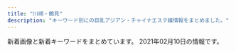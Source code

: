 ```yaml
---
title: "川崎・鶴見"
description: "キーワード別にの巨乳アジアン・チャイナエステ嬢情報をまとめました。"
---
```


新着画像と新着キーワードをまとめています。
2021年02月10日の情報です。

<DmmAffiliateIns />
<KeywordTable
  shops={
    [
    {
        "station": "JR\u9db4\u898b\u99c5\u6771\u53e3",
        "url": "http://esthe-heal.com/",
        "name": "Yulala",
        "img_links": [
            "http://esthe-heal.com/staff/haruna/01.jpg",
            "http://esthe-heal.com/staff/sizuka/01.jpg",
            "http://esthe-heal.com/staff/sayuri/01mb.jpg",
            "http://esthe-heal.com/img/ttl_wnew.png",
            "http://esthe-heal.com/staff/momo/01.jpg",
            "http://esthe-heal.com/img/ttl_recbnr.png",
            "http://esthe-heal.com/pic/head.jpg",
            "http://esthe-heal.com/staff/miho/01mb.jpg",
            "http://esthe-heal.com/staff/kaori/01.jpg",
            "http://esthe-heal.com/staff/mimi/01mb.jpg",
            "http://esthe-heal.com/staff/haruna/01mb.jpg",
            "http://esthe-heal.com/staff/yuyu/01.jpg",
            "http://esthe-heal.com/staff/momo/01mb.jpg",
            "http://esthe-heal.com/img/ttl_mobile.png",
            "http://esthe-heal.com/staff/rui/01.jpg",
            "http://esthe-heal.com/staff/kana/01mb.jpg",
            "http://esthe-heal.com/staff/sizuka/01mb.jpg",
            "http://esthe-heal.com/staff/sakura/01mb.jpg",
            "http://esthe-heal.com/staff/rubi/01mb.jpg",
            "http://esthe-heal.com/staff/yuki/01.jpg",
            "http://esthe-heal.com/staff/sayuri/01.jpg",
            "http://esthe-heal.com/staff/mimi/01.jpg",
            "http://esthe-heal.com/staff/aya/01.jpg",
            "http://esthe-heal.com/img/ttl_staff.png",
            "http://esthe-heal.com/staff/kana/01.jpg",
            "http://esthe-heal.com/staff/yuki/01mb.jpg",
            "http://esthe-heal.com/img/att.jpg",
            "http://esthe-heal.com/i/files/homeimg.jpg",
            "http://esthe-heal.com/img/link/koko_234x60.png",
            "http://esthe-heal.com/staff/sakura/01.jpg",
            "http://esthe-heal.com/staff/rubi/01.jpg",
            "http://esthe-heal.com/staff/kaori/01mb.jpg",
            "http://esthe-heal.com/staff/yuyu/01mb.jpg",
            "http://esthe-heal.com/staff/aya/01mb.jpg",
            "http://esthe-heal.com/img/ttl_pickup.png",
            "http://esthe-heal.com/staff/miho/01.jpg",
            "http://esthe-heal.com/staff/rui/01mb.jpg"
        ],
        "keywords": {
            "C": 23
        }
    },
    {
        "station": "\u4eac\u6025\u9db4\u898b\u99c5\u6771\u53e3",
        "url": "http://tsurumi-est.xyz/",
        "name": "Smile",
        "img_links": [
            "http://tsurumi-est.xyz/images/g5.jpg",
            "http://tsurumi-est.xyz/g1.jpg",
            "http://tsurumi-est.xyz/images/int1.jpg",
            "http://tsurumi-est.xyz/images/flash.jpg",
            "http://tsurumi-est.xyz/images/int2.jpg",
            "http://tsurumi-est.xyz/g3.jpg",
            "http://tsurumi-est.xyz/images/mobile.png",
            "http://tsurumi-est.xyz/images/g2.jpg",
            "http://tsurumi-est.xyz/g0.jpg",
            "http://tsurumi-est.xyz/images/flash2.jpg",
            "http://tsurumi-est.xyz/g2.jpg",
            "http://tsurumi-est.xyz/images/s_staff1.png",
            "http://cdn.dino-es.com/images/logo/88x31NewDinoEs.png",
            "http://tsurumi-est.xyz/images/g0.jpg",
            "http://tsurumi-est.xyz/images/mens-esthe1.png",
            "http://tsurumi-est.xyz/images/g3.jpg",
            "http://tsurumi-est.xyz/images/s_staff.png",
            "http://momipara.jp/img/link/momi88.jpg",
            "http://tsurumi-est.xyz/images/g1.jpg",
            "http://tsurumi-est.xyz/images/top.jpg"
        ],
        "keywords": {
            "D": 4,
            "E": 2,
            "C": 16
        }
    },
    {
        "name": "Men\u2019s Pal Spa\u30fb\u30e1\u30f3\u30ba\u30d1\u30eb\u30b9\u30d1",
        "url": "https://www.pal-spa.com/",
        "station": "JR\u9db4\u898b\u99c5\u6771\u53e3",
        "keywords": {
            "G": 13,
            "\u30bb\u30af\u30b7\u30fc": 8,
            "100": 1,
            "\u30c0\u30a4\u30ca\u30de\u30a4\u30c8": 1
        },
        "img_links": [
            "https://www.pal-spa.com/img/blog/eyecatch_20200803.jpg",
            "https://www.pal-spa.com/img/blog/palspa_blog_20200113_miyuki2.jpg",
            "https://www.pal-spa.com/img/blog/palspa_blog_20200803_ai1.jpg",
            "https://www.pal-spa.com/img/blog/palspa_blog_20210120_haruka1.jpg",
            "https://www.pal-spa.com/img/girl/list/sface8aaf0584954cf78c6fa0e4d5235d359c9.jpg",
            "https://www.pal-spa.com/img/girl/pickup/pickup20200923134207.jpg",
            "https://www.pal-spa.com/img/camp/camp_20210101min75.jpg",
            "https://www.pal-spa.com/img/material/massage_sentai3.jpg",
            "https://www.pal-spa.com/img/blog/palspa_blog_20191201_yui3.jpg",
            "https://www.pal-spa.com/img/girl/main/smain255b45d339d6509c6b7779e499e2a9b6ba6.jpg",
            "https://www.pal-spa.com/img/blog/palspa_blog_20200803_ai2.jpg",
            "https://www.pal-spa.com/img/blog/palspa_blog_20200316_aya7.jpg",
            "https://www.pal-spa.com/img/girl/list/sface21a4782a043e7ca29f58aba8d6552a2d6e.jpg",
            "https://www.pal-spa.com/img/girl/main/smain349afba4e500f33ea543f800c8238c1f49.jpg",
            "https://www.pal-spa.com/img/material/massage_siatu1.jpg",
            "https://www.pal-spa.com/img/blog/palspa_blog_20200316_aya3.jpg",
            "https://www.pal-spa.com/img/blog/palspa_blog_20191201_kiki7.jpg",
            "https://www.pal-spa.com/img/girl/main/smain2934975d1e88a92635112090a18fddfe496.jpg",
            "https://www.pal-spa.com/img/girl/main/smain34264ec295988800531cb0f78cdcfbcb9cf.jpg",
            "https://www.pal-spa.com/img/girl/main/smain314f04254ecea9c57f49748c46b01a7664c.jpg",
            "https://www.pal-spa.com/img/girl/main/smain213a4782a043e7ca29f58aba8d6552a2d6e.jpg",
            "https://www.pal-spa.com/img/girl/pickup/pickup20200730025343.jpg",
            "https://www.pal-spa.com/img/blog/palspa_blog_20200803_ai3.jpg",
            "https://www.pal-spa.com/img/girl/main/smain95ef1bf25458f90407a4281129029fee02.jpg",
            "https://www.pal-spa.com/img/blog/palspa_blog_20191204_izumi6.jpg",
            "https://www.pal-spa.com/img/blog/palspa_blog_20191204_izumi7.jpg",
            "https://www.pal-spa.com/img/material/massage_siatu2.jpg",
            "https://www.pal-spa.com/img/girl/list/sface259a92ee295305fdbc6e4cd5a68dad5216.jpg",
            "https://www.pal-spa.com/img/girl/list/swest81caefc8aa890323cc659f5abf9da1937.jpg",
            "https://www.pal-spa.com/img/blog/postimage20191205024522.jpg",
            "https://www.pal-spa.com/img/blog/palspa_blog_20191201_kiki1.jpg",
            "https://www.pal-spa.com/img/girl/list/slist29b91c9bcc8e157811f43836e0e81c7a7e.jpg",
            "https://www.pal-spa.com/img/blog/palspa_blog_20200803_ai4.jpg",
            "https://www.pal-spa.com/img/blog/palspa_blog_20200316_aya4.jpg",
            "https://www.pal-spa.com/img/girl/main/smain3438922ce8484534d2b75a91ab7a300e6de.jpg",
            "https://www.pal-spa.com/img/girl/list/slist2803b6e28547718e5f6d36e0d1c631fbcd.jpg",
            "https://www.pal-spa.com/img/blog/postimage20190823184018.jpg",
            "https://www.pal-spa.com/img/girl/list/sface31f19f00dae05be97f6dce6cb5dbe8eec8.jpg",
            "https://www.pal-spa.com/img/girl/main/smain2332be10adc295a0fc3adfdb5b77838c4a7.jpg",
            "https://www.pal-spa.com/img/camp/camp_20210201.jpg",
            "https://www.pal-spa.com/img/blog/palspa_blog_20200316_aya6.jpg",
            "https://www.pal-spa.com/img/girl/main/smain285aa054b0383cc218664f07c55c4e1d3f0.jpg",
            "https://www.pal-spa.com/img/girl/list/swest2815022380c60cdc7043c4ec074cee02f5.jpg",
            "https://www.pal-spa.com/img/girl/main/smain32344cc176e6519c5cfcaa30cdb6b3d4ae6.jpg",
            "https://www.pal-spa.com/img/girl/main/smain295c66d8a8ea77ad563b7a5d4d245be38c5.jpg",
            "https://www.pal-spa.com/img/blog/palspa_blog_20200113_miyuki1.jpg",
            "https://www.pal-spa.com/img/girl/main/smain2944975d1e88a92635112090a18fddfe496.jpg",
            "https://www.pal-spa.com/img/blog/palspa_blog_20191204_izumi2.jpg",
            "https://www.pal-spa.com/img/blog/palspa_blog_20200316_aya10.jpg",
            "https://www.pal-spa.com/img/blog/postimage20191201161433.jpg",
            "https://www.pal-spa.com/img/blog/postimage20191205024146.jpg",
            "https://www.pal-spa.com/img/girl/main/smain3448922ce8484534d2b75a91ab7a300e6de.jpg",
            "https://www.pal-spa.com/img/girl/list/slist2384c844601b0fd2f7aabfe4a5a12163b7.jpg",
            "https://www.pal-spa.com/img/girl/list/slist32552450a07c5e6fcf616569ce56276f28.jpg",
            "https://www.pal-spa.com/img/girl/main/smain2924975d1e88a92635112090a18fddfe496.jpg",
            "https://www.pal-spa.com/img/blog/palspa_blog_20191204_erica5.jpg",
            "https://www.pal-spa.com/img/girl/main/smain32444cc176e6519c5cfcaa30cdb6b3d4ae6.jpg",
            "https://www.pal-spa.com/img/blog/palspa_blog_20200113_miyuki4.jpg",
            "https://www.pal-spa.com/img/girl/list/sface9b20525be57ec14c2cab254b7f38bd4df.jpg",
            "https://www.pal-spa.com/img/girl/main/smain31aa1148d56856a2cfde4a3dfdd8d1c5ed.jpg",
            "https://www.pal-spa.com/img/girl/main/smain32244cc176e6519c5cfcaa30cdb6b3d4ae6.jpg",
            "https://www.pal-spa.com/img/blog/palspa_blog_20200803_ai8.jpg",
            "https://www.pal-spa.com/img/girl/list/swest32552450a07c5e6fcf616569ce56276f28.jpg",
            "https://www.pal-spa.com/img/girl/list/swest24254584407bed049e349a41c5443a4345.jpg",
            "https://www.pal-spa.com/img/girl/main/smain254b45d339d6509c6b7779e499e2a9b6ba6.jpg",
            "https://www.pal-spa.com/img/blog/postimage20200316071533.jpg",
            "https://www.pal-spa.com/img/blog/palspa_blog_20191201_kiki6.jpg",
            "https://www.pal-spa.com/img/girl/main/smain252b45d339d6509c6b7779e499e2a9b6ba6.jpg",
            "https://www.pal-spa.com/img/girl/list/slist34fb1e5b054a6796aafb6d24f36ac90950.jpg",
            "https://www.pal-spa.com/img/blog/postimage20191201162035.jpg",
            "https://www.pal-spa.com/img/girl/main/smain93489e4bc2f68cb6c1df5f2c0780e53ef2.jpg",
            "https://www.pal-spa.com/img/blog/palspa_blog_20200803_ai5.jpg",
            "https://www.pal-spa.com/img/girl/main/smain94ef1bf25458f90407a4281129029fee02.jpg",
            "https://www.pal-spa.com/img/material/massage_siatu3.jpg",
            "https://www.pal-spa.com/img/girl/pickup/pickup20200822150116.jpg",
            "https://www.pal-spa.com/img/blog/palspa_blog_20210120_haruka5.jpg",
            "https://www.pal-spa.com/img/girl/list/sface3c2ba25b14b61f54befa1ec672e487350.jpg",
            "https://www.pal-spa.com/img/girl/main/smain214a4782a043e7ca29f58aba8d6552a2d6e.jpg",
            "https://www.pal-spa.com/img/girl/main/smain284aa054b0383cc218664f07c55c4e1d3f0.jpg",
            "https://www.pal-spa.com/img/girl/main/smain32aa1148d56856a2cfde4a3dfdd8d1c5ed.jpg",
            "https://www.pal-spa.com/img/girl/list/swest31f19f00dae05be97f6dce6cb5dbe8eec8.jpg",
            "https://www.pal-spa.com/img/girl/list/slist341bac97b65d4f7b4ec774734a6553b2a8.jpg",
            "https://www.pal-spa.com/img/girl/main/smain32544cc176e6519c5cfcaa30cdb6b3d4ae6.jpg",
            "https://www.pal-spa.com/img/blog/palspa_blog_20191204_erica4.jpg",
            "https://www.pal-spa.com/img/girl/main/smain311813891f0a4f13a5dcec2552f803dff41.jpg",
            "https://www.pal-spa.com/img/blog/palspa_blog_20200803_ai6.jpg",
            "https://www.pal-spa.com/img/blog/postimage20190909035711.jpg",
            "https://www.pal-spa.com/img/girl/main/smain92489e4bc2f68cb6c1df5f2c0780e53ef2.jpg",
            "https://www.pal-spa.com/img/girl/main/smain2342be10adc295a0fc3adfdb5b77838c4a7.jpg",
            "https://www.pal-spa.com/img/girl/list/sface24254584407bed049e349a41c5443a4345.jpg",
            "https://www.pal-spa.com/img/girl/list/slist31991bce11ee745ecab812af3ff1cb34c6.jpg",
            "https://www.pal-spa.com/img/blog/palspa_blog_20200316_aya8.jpg",
            "https://www.pal-spa.com/img/blog/palspa_blog_20191201_kiki5.jpg",
            "https://www.pal-spa.com/img/blog/palspa_blog_20191204_erica1.jpg",
            "https://www.pal-spa.com/img/blog/palspa_blog_20191201_aica6.jpg",
            "https://www.pal-spa.com/img/blog/palspa_blog_20200316_aya9.jpg",
            "https://www.pal-spa.com/img/blog/palspa_blog_20200316_aya5.jpg",
            "https://www.pal-spa.com/img/girl/main/smain312cf1a94bbeb47fd61d9c8a0ac5715f220.jpg",
            "https://www.pal-spa.com/img/girl/list/slist41179e3d7fbd9c1dd52f6aa2a671ce0bd.jpg",
            "https://www.pal-spa.com/img/blog/palspa_blog_20200113_miyuki7.jpg",
            "https://www.pal-spa.com/img/blog/palspa_blog_20200803_ai7.jpg",
            "https://www.pal-spa.com/img/blog/postimage20200112225143.jpg",
            "https://www.pal-spa.com/img/blog/palspa_blog_20200316_aya1.jpg",
            "https://www.pal-spa.com/img/girl/main/smain29126f46703ae5614cc6531d2d744ef64cb.jpg",
            "https://www.pal-spa.com/img/blog/palspa_blog_20191201_aica7.jpg",
            "https://www.pal-spa.com/img/girl/main/smain3458922ce8484534d2b75a91ab7a300e6de.jpg",
            "https://www.pal-spa.com/img/blog/palspa_blog_20191201_yui2.jpg",
            "https://www.pal-spa.com/img/girl/list/swest34fb1e5b054a6796aafb6d24f36ac90950.jpg",
            "https://www.pal-spa.com/img/girl/list/sface232be10adc295a0fc3adfdb5b77838c4a7.jpg",
            "https://www.pal-spa.com/img/girl/main/smain2312be10adc295a0fc3adfdb5b77838c4a7.jpg",
            "https://www.pal-spa.com/img/girl/pickup/pickup20210120104719.jpg",
            "https://www.pal-spa.com/img/blog/palspa_blog_20191204_izumi1.jpg",
            "https://www.pal-spa.com/img/blog/palspa_blog_20191201_kiki3.jpg",
            "https://www.pal-spa.com/img/girl/main/smain251b45d339d6509c6b7779e499e2a9b6ba6.jpg",
            "https://www.pal-spa.com/img/blog/palspa_blog_20191201_yui7.jpg",
            "https://www.pal-spa.com/img/girl/list/swest2934a16061b4519bc353f475021810bbc2.jpg",
            "https://www.pal-spa.com/img/girl/main/smain321552450a07c5e6fcf616569ce56276f28.jpg",
            "https://www.pal-spa.com/img/girl/main/smain2322be10adc295a0fc3adfdb5b77838c4a7.jpg",
            "https://www.pal-spa.com/img/girl/main/smain253b45d339d6509c6b7779e499e2a9b6ba6.jpg",
            "https://www.pal-spa.com/img/blog/palspa_blog_20200113_miyuki6.jpg",
            "https://www.pal-spa.com/img/girl/list/slist82771fec40d02127b42e7e4941a97d5e8.jpg",
            "https://www.pal-spa.com/img/girl/main/smain851caefc8aa890323cc659f5abf9da1937.jpg",
            "https://www.pal-spa.com/img/girl/main/smain81aaf0584954cf78c6fa0e4d5235d359c9.jpg",
            "https://www.pal-spa.com/img/material/image_auth.png",
            "https://www.pal-spa.com/img/blog/palspa_blog_20210120_haruka6.jpg",
            "https://www.pal-spa.com/img/blog/palspa_blog_20191204_erica7.jpg",
            "https://www.pal-spa.com/img/blog/postimage20191201160113.jpg",
            "https://www.pal-spa.com/img/blog/palspa_blog_20191204_erica3.jpg",
            "https://www.pal-spa.com/img/girl/list/sface2815022380c60cdc7043c4ec074cee02f5.jpg",
            "https://www.pal-spa.com/img/girl/list/sface2934a16061b4519bc353f475021810bbc2.jpg",
            "https://www.pal-spa.com/img/girl/list/swest259a92ee295305fdbc6e4cd5a68dad5216.jpg",
            "https://www.pal-spa.com/img/girl/main/smain831caefc8aa890323cc659f5abf9da1937.jpg",
            "https://www.pal-spa.com/img/girl/list/swest95fea8ce189d2417d922eb9079627b3ac.jpg",
            "https://www.pal-spa.com/img/girl/list/swest232be10adc295a0fc3adfdb5b77838c4a7.jpg",
            "https://www.pal-spa.com/img/blog/palspa_blog_20191201_yui6.jpg",
            "https://www.pal-spa.com/img/material/massage_sentai2.jpg",
            "https://www.pal-spa.com/img/blog/palspa_blog_20200316_aya11.jpg",
            "https://www.pal-spa.com/img/girl/main/smain212a4782a043e7ca29f58aba8d6552a2d6e.jpg",
            "https://www.pal-spa.com/img/girl/main/smain2352be10adc295a0fc3adfdb5b77838c4a7.jpg",
            "https://www.pal-spa.com/img/blog/palspa_blog_20191201_aica2.jpg",
            "https://www.pal-spa.com/img/girl/main/smain91489e4bc2f68cb6c1df5f2c0780e53ef2.jpg",
            "https://www.pal-spa.com/img/girl/list/swest3c2ba25b14b61f54befa1ec672e487350.jpg",
            "https://www.pal-spa.com/img/girl/main/smain424a6d03832c91a865b6562a3dc842e51a.jpg",
            "https://www.pal-spa.com/img/blog/palspa_blog_20210120_haruka4.jpg",
            "https://www.pal-spa.com/img/blog/palspa_blog_20200316_aya2.jpg",
            "https://www.pal-spa.com/img/girl/main/smain341fb1e5b054a6796aafb6d24f36ac90950.jpg",
            "https://www.pal-spa.com/img/girl/main/smain215a4782a043e7ca29f58aba8d6552a2d6e.jpg",
            "https://www.pal-spa.com/img/blog/palspa_blog_20191201_yui4.jpg",
            "https://www.pal-spa.com/img/blog/palspa_blog_20191201_aica3.jpg",
            "https://www.pal-spa.com/img/blog/postimage20191201160850.jpg",
            "https://www.pal-spa.com/img/blog/palspa_blog_20191201_kiki4.jpg",
            "https://www.pal-spa.com/img/girl/main/smain281fd9bc58195da2c4f8c318534044e362e.jpg",
            "https://www.pal-spa.com/img/blog/palspa_blog_20191201_yui5.jpg",
            "https://www.pal-spa.com/img/girl/main/smain211a4782a043e7ca29f58aba8d6552a2d6e.jpg",
            "https://www.pal-spa.com/img/blog/palspa_blog_20200803_ai9.jpg",
            "https://www.pal-spa.com/img/girl/main/smain241254584407bed049e349a41c5443a4345.jpg",
            "https://www.pal-spa.com/img/girl/list/swest41179e3d7fbd9c1dd52f6aa2a671ce0bd.jpg",
            "https://www.pal-spa.com/img/blog/palspa_blog_20210120_haruka3.jpg",
            "https://www.pal-spa.com/img/blog/palspa_blog_20191201_kiki2.jpg",
            "https://www.pal-spa.com/img/blog/palspa_blog_20200113_miyuki3.jpg",
            "https://www.pal-spa.com/img/girl/pickup/pickup20200822001327.jpg",
            "https://www.pal-spa.com/img/blog/postimage20200805131611.jpg",
            "https://www.pal-spa.com/img/material/massage_sentai1.jpg",
            "https://www.pal-spa.com/img/blog/palspa_blog_20191204_erica6.jpg",
            "https://www.pal-spa.com/img/girl/main/smain28209dcea86d45d39c34084233d3f05abd3.jpg",
            "https://www.pal-spa.com/img/girl/main/smain44b39a706bac6618b1571f7fdf4631427d.jpg",
            "https://www.pal-spa.com/img/blog/palspa_blog_20191204_izumi3.jpg",
            "https://www.pal-spa.com/img/girl/list/swest21a4782a043e7ca29f58aba8d6552a2d6e.jpg",
            "https://www.pal-spa.com/img/girl/list/slist256b08026e0fe59c124751f4ba2dce9484.jpg",
            "https://www.pal-spa.com/img/girl/main/smain43f417400ac5884575399559541bcf4c17.jpg",
            "https://www.pal-spa.com/img/blog/palspa_blog_20191204_izumi4.jpg",
            "https://www.pal-spa.com/img/blog/palspa_blog_20191204_izumi5.jpg",
            "https://www.pal-spa.com/img/blog/postimage20190615060904.jpg",
            "https://www.pal-spa.com/img/girl/main/smain411179e3d7fbd9c1dd52f6aa2a671ce0bd.jpg",
            "https://www.pal-spa.com/img/blog/postimage20210128110639.jpg",
            "https://www.pal-spa.com/img/girl/list/sface32552450a07c5e6fcf616569ce56276f28.jpg",
            "https://www.pal-spa.com/img/girl/main/smain283aa054b0383cc218664f07c55c4e1d3f0.jpg",
            "https://www.pal-spa.com/img/blog/palspa_blog_20191201_yui1.jpg",
            "https://www.pal-spa.com/img/girl/list/slist3aa1148d56856a2cfde4a3dfdd8d1c5ed.jpg",
            "https://www.pal-spa.com/img/blog/palspa_blog_20191201_aica1.jpg",
            "https://www.pal-spa.com/img/blog/palspa_blog_20191201_aica5.jpg",
            "https://www.pal-spa.com/img/girl/list/sface34fb1e5b054a6796aafb6d24f36ac90950.jpg",
            "https://www.pal-spa.com/img/girl/list/slist21c8c7f499c3f4da854e401c53978a3677.jpg",
            "https://www.pal-spa.com/img/girl/main/smain821caefc8aa890323cc659f5abf9da1937.jpg",
            "https://www.pal-spa.com/img/girl/main/smain315f04254ecea9c57f49748c46b01a7664c.jpg",
            "https://www.pal-spa.com/img/girl/list/slist24940766e3a46af57756429b6407dea11e.jpg",
            "https://www.pal-spa.com/img/girl/list/slist9224bead323710d8ed7f0640125518c54.jpg",
            "https://www.pal-spa.com/img/girl/pickup/pickup20200104064211.jpg",
            "https://www.pal-spa.com/img/girl/list/sface41179e3d7fbd9c1dd52f6aa2a671ce0bd.jpg",
            "https://www.pal-spa.com/img/girl/main/smain339afba4e500f33ea543f800c8238c1f49.jpg",
            "https://www.pal-spa.com/img/girl/main/smain242efb09e433a238cc9c94272805945bf96.jpg",
            "https://www.pal-spa.com/img/blog/palspa_blog_20200113_miyuki5.jpg",
            "https://www.pal-spa.com/img/girl/main/smain313cf1a94bbeb47fd61d9c8a0ac5715f220.jpg",
            "https://www.pal-spa.com/img/blog/palspa_blog_20200113_miyuki8.jpg",
            "https://www.pal-spa.com/img/blog/palspa_blog_20191204_erica2.jpg",
            "https://www.pal-spa.com/img/girl/main/smain841caefc8aa890323cc659f5abf9da1937.jpg",
            "https://www.pal-spa.com/img/blog/palspa_blog_20191201_aica4.jpg"
        ]
    },
    {
        "keywords": {},
        "url": "http://www.crownman.tank.jp/",
        "name": "\u30af\u30e9\u30a6\u30f3\u30fbCrown",
        "station": "JR\u9db4\u898b\u99c5",
        "img_links": [
            "http://www.crownman.tank.jp/images/guest.png",
            "http://www.crownman.tank.jp/public/20200715-191512-192.jpeg",
            "http://www.crownman.tank.jp/public/20181103-143855-981.jpeg",
            "http://www.crownman.tank.jp/public/20201114-223303-188.jpeg",
            "http://www.crownman.tank.jp/images/jt.png",
            "http://www.crownman.tank.jp/public/20190809-023452-629.jpeg",
            "http://www.crownman.tank.jp/images/contact.png",
            "http://www.crownman.tank.jp/public/20191108-014029-236.jpeg",
            "http://www.crownman.tank.jp/public/20201211-095701-493.jpeg",
            "http://www.crownman.tank.jp/ueditor/php/upload/image/20200828/1598625782230952.jpeg",
            "http://www.crownman.tank.jp/public/20201225-105416-366.jpeg",
            "http://www.crownman.tank.jp/public/20181102-021404-733.jpeg",
            "http://www.crownman.tank.jp/public/20201015-184159-562.jpeg",
            "http://www.crownman.tank.jp/public/20190410-032921-983.jpeg",
            "http://www.crownman.tank.jp/public/20190614-225752-699.jpeg",
            "http://www.crownman.tank.jp/images/zj.png",
            "http://www.crownman.tank.jp/public/20201010-151120-691.jpeg",
            "http://www.crownman.tank.jp/public/20201016-024617-911.jpeg",
            "http://www.crownman.tank.jp/public/20190512-114325-285.jpeg",
            "http://www.crownman.tank.jp/images/xw.png",
            "http://www.crownman.tank.jp/public/20210128-093735-441.jpeg",
            "http://www.crownman.tank.jp/public/20210205-013920-405.jpeg",
            "http://www.crownman.tank.jp/public/20200922-152824-158.jpeg",
            "http://www.crownman.tank.jp/public/20181102-021343-999.jpeg",
            "http://www.crownman.tank.jp/public/20200910-085241-389.jpeg",
            "http://www.crownman.tank.jp/public/20191030-124226-262.jpeg",
            "http://www.crownman.tank.jp/images/fj.png",
            "http://www.crownman.tank.jp/images/h3.jpg",
            "http://www.crownman.tank.jp/ueditor/php/upload/image/20181102/1541123069868367.jpg",
            "http://www.crownman.tank.jp/public/20191122-211211-352.jpeg",
            "http://www.crownman.tank.jp/images/h4.jpg",
            "http://www.crownman.tank.jp/public/20191102-172721-416.jpeg",
            "http://www.crownman.tank.jp/images/h02.jpg",
            "http://www.crownman.tank.jp/images/h5.jpg",
            "http://www.crownman.tank.jp/public/20210207-085721-193.jpeg",
            "http://www.crownman.tank.jp/public/20201024-121027-887.jpeg",
            "http://www.crownman.tank.jp/public/20200829-001214-615.jpeg",
            "http://www.crownman.tank.jp/public/20181102-021419-221.jpeg",
            "http://www.crownman.tank.jp/images/scrollToTop.png",
            "http://www.crownman.tank.jp/public/20200901-211921-794.jpeg",
            "http://www.crownman.tank.jp/images/lj.png",
            "http://www.crownman.tank.jp/public/20200608-145235-893.jpeg",
            "http://www.crownman.tank.jp/images/h01.jpg",
            "http://www.crownman.tank.jp/public/20190103-235102-103.jpeg",
            "http://www.crownman.tank.jp/images/br.png",
            "http://www.crownman.tank.jp/images/br1.png",
            "http://www.crownman.tank.jp/public/20181126-115300-843.jpeg",
            "http://www.crownman.tank.jp/public/20181101-091932-723.jpeg",
            "http://www.crownman.tank.jp/public/20200829-204316-579.jpeg",
            "http://www.crownman.tank.jp/public/20190321-014538-796.jpeg",
            "http://www.crownman.tank.jp/public/20210208-142304-974.jpeg",
            "http://www.crownman.tank.jp/public/20210129-124855-823.jpeg",
            "http://www.crownman.tank.jp/public/20201211-095449-581.jpeg",
            "http://www.crownman.tank.jp/public/20181102-021325-742.jpeg",
            "http://www.crownman.tank.jp/public/20191115-170126-469.jpeg",
            "http://www.crownman.tank.jp/public/20210205-163450-850.jpeg",
            "http://www.crownman.tank.jp/public/20210209-091624-488.jpeg",
            "http://www.crownman.tank.jp/images/lyb.png",
            "http://www.crownman.tank.jp/public/20190516-130732-500.jpeg",
            "http://www.crownman.tank.jp/public/20190404-200155-177.jpeg"
        ]
    },
    {
        "keywords": {
            "C": 5,
            "D": 15,
            "84": 5,
            "86": 15
        },
        "url": "http://iyashi-kaze.oks.bz/",
        "station": "JR\u5ddd\u5d0e\u99c5\u6771\u53e3",
        "img_links": [
            "http://iyashi-kaze.oks.bz/images/service3.jpg",
            "http://iyashi-kaze.oks.bz/images/service1.jpg",
            "http://iyashi-kaze.oks.bz/images/room6.jpg",
            "http://iyashi-kaze.oks.bz/images/room2.jpg",
            "http://iyashi-kaze.oks.bz/images/room1.jpg",
            "http://iyashi-kaze.oks.bz/images/room5.jpg",
            "http://iyashi-kaze.oks.bz/photos/sites/65/2020/01/2020011010172383.jpg",
            "http://iyashi-kaze.oks.bz/images/s_link.png",
            "http://iyashi-kaze.oks.bz/images/s_service.png",
            "http://iyashi-kaze.oks.bz/images/room4.jpg",
            "http://iyashi-kaze.oks.bz/images/end.jpg",
            "http://iyashi-kaze.oks.bz/images/s_staff.png",
            "http://iyashi-kaze.oks.bz/photos/sites/65/2020/01/202001101017196.jpg",
            "http://iyashi-kaze.oks.bz/images/s_news.png",
            "http://iyashi-kaze.oks.bz/photos/sites/65/2020/01/2020011010173060.jpg",
            "http://iyashi-kaze.oks.bz/images/top.jpg",
            "http://iyashi-kaze.oks.bz/images/service2.jpg",
            "http://iyashi-kaze.oks.bz/images/room3.jpg",
            "http://iyashi-kaze.oks.bz/images/s_pick.png",
            "http://iyashi-kaze.oks.bz/photos/sites/65/2020/01/2020011010172726.jpg",
            "http://iyashi-kaze.oks.bz/images/1.jpg",
            "http://iyashi-kaze.oks.bz/images/service4.jpg"
        ],
        "name": "\u7652\u3057\u98a8\uff5e\u3044\u3084\u3057\u304b\u305c\uff5e"
    },
    {
        "keywords": {},
        "station": "JR\u5ddd\u5d0e\u99c5\u6771\u53e3",
        "img_links": [
            "http://www.iyasi-massage.com/images/staff/sta_021.jpg",
            "http://www.iyasi-massage.com/images/top/top_04.jpg",
            "http://www.iyasi-massage.com/images/top/top_05.jpg",
            "http://www.iyasi-massage.com/images/system/syatem_302.jpg",
            "http://www.iyasi-massage.com/images/gallery/gallery_top.jpg",
            "http://www.iyasi-massage.com/images/home/index_03.jpg",
            "http://www.iyasi-massage.com/images/staff_image/staff_d01.jpg",
            "http://www.iyasi-massage.com/images/staff_image/staff_d04.jpg",
            "http://www.iyasi-massage.com/images/staff/sta_0z9.jpg",
            "http://www.iyasi-massage.com/images/staff_image/staff_d02.jpg",
            "http://www.iyasi-massage.com/images/staff/sta_0z12.jpg",
            "http://www.iyasi-massage.com/images/staff_one/staff_one_05.jpg",
            "http://www.iyasi-massage.com/images/staff/sta_0z8.jpg",
            "http://www.iyasi-massage.com/images/top/top_03.jpg",
            "http://www.iyasi-massage.com/images/staff/staff_top.jpg",
            "http://www.iyasi-massage.com/images/staff_one/staff_one_08.png",
            "http://www.iyasi-massage.com/images/system/syatem_301.jpg",
            "http://www.iyasi-massage.com/images/top/top_02.jpg",
            "http://www.iyasi-massage.com/images/gallery/gallery_102.jpg",
            "http://www.iyasi-massage.com/images/gallery/gallery_103.jpg",
            "http://www.iyasi-massage.com/images/staff_one/staff_one_07.png",
            "http://www.iyasi-massage.com/images/home/top_qp.jpg",
            "http://www.iyasi-massage.com/images/top/top_01.jpg",
            "http://www.iyasi-massage.com/images/staff/sta_03.jpg",
            "http://www.iyasi-massage.com/images/staff/sta_01.jpg",
            "http://www.iyasi-massage.com/images/staff/sta_010.jpg",
            "http://www.iyasi-massage.com/images/system/syatem_303.jpg",
            "http://www.iyasi-massage.com/images/gallery/gallery_404.jpg",
            "http://www.iyasi-massage.com/images/home/index_page_top.jpg",
            "http://www.iyasi-massage.com/images/staff/sta_06.jpg",
            "http://www.iyasi-massage.com/images/staff_image/staff_d05.jpg",
            "http://www.iyasi-massage.com/images/top/top_06.jpg",
            "http://www.iyasi-massage.com/images/staff_one/staff_one_03.jpg",
            "http://www.iyasi-massage.com/images/staff_image/staff_d03.jpg",
            "http://www.iyasi-massage.com/images/home/index_04.jpg",
            "http://www.iyasi-massage.com/images/gallery/gallery_104.jpg",
            "http://www.iyasi-massage.com/images/top/top_08.png",
            "http://www.iyasi-massage.com/images/gallery/gallery_401.jpg",
            "http://www.iyasi-massage.com/images/staff_one/staff_one_01.jpg",
            "http://www.iyasi-massage.com/images/staff/sta_07.jpg",
            "http://www.iyasi-massage.com/images/gallery/gallery_01.jpg",
            "http://www.iyasi-massage.com/images/staff_one/staff_one_04.jpg",
            "http://www.iyasi-massage.com/images/gallery/gallery_402.jpg",
            "http://www.iyasi-massage.com/images/staff/sta_0z2.jpg",
            "http://www.iyasi-massage.com/images/staff/sta_04.jpg",
            "http://www.iyasi-massage.com/images/staff_one/staff_one_top.jpg",
            "http://www.iyasi-massage.com/images/gallery/gallery_101.jpg",
            "http://www.iyasi-massage.com/images/staff/sta_0z10.jpg",
            "http://www.iyasi-massage.com/images/staff_image/staff_d06.jpg",
            "http://www.iyasi-massage.com/images/staff/sta_0z6.jpg",
            "http://www.iyasi-massage.com/images/staff/sta_08.jpg",
            "http://www.iyasi-massage.com/images/staff_one/staff_one_02.jpg",
            "http://www.iyasi-massage.com/images/home/QR.png",
            "http://www.iyasi-massage.com/images/home/index_tel.jpg",
            "http://www.iyasi-massage.com/images/staff/sta_023.jpg",
            "http://www.iyasi-massage.com/images/gallery/gallery_403.jpg",
            "http://www.iyasi-massage.com/images/home/index_qup.jpg"
        ],
        "name": "\u6843\u6e90\u90f7",
        "url": "http://www.iyasi-massage.com/"
    },
    {
        "name": "\u671d\u9732",
        "img_links": [
            "http://asatsuyu-es.com/images/top01.jpg",
            "http://asatsuyu-es.com/images/zi_staff.png",
            "http://asatsuyu-es.com/images/picktiao.jpg",
            "http://asatsuyu-es.com/images/st04.jpg",
            "http://asatsuyu-es.com/images/room3.jpg",
            "http://asatsuyu-es.com/images/st02.jpg",
            "http://asatsuyu-es.com/images/st01.jpg",
            "http://asatsuyu-es.com/images/newtiao.jpg",
            "http://asatsuyu-es.com/images/room4.jpg",
            "http://asatsuyu-es.com/images/room6.jpg",
            "http://asatsuyu-es.com/images/st05b.jpg",
            "http://asatsuyu-es.com/images/st03.jpg",
            "http://asatsuyu-es.com/images/room1.jpg",
            "http://asatsuyu-es.com/images/newfacetiao.jpg",
            "http://asatsuyu-es.com/images/st03b.jpg",
            "http://asatsuyu-es.com/images/mobile.jpg",
            "http://asatsuyu-es.com/images/room2.jpg",
            "http://asatsuyu-es.com/images/st05.jpg"
        ],
        "station": "JR\u9db4\u898b\u99c5\u897f\u53e3",
        "url": "http://asatsuyu-es.com/",
        "keywords": {
            "C": 12,
            "86": 1,
            "87": 1,
            "D": 2
        }
    },
    {
        "name": "\u521d\u604b",
        "img_links": [
            "https://hatsukoi.est.cm/images/top.png",
            "https://hatsukoi.est.cm/images/news_bj1.jpg",
            "https://hatsukoi.est.cm/images/s_link.jpg",
            "https://hatsukoi.est.cm/photos/sites/7/2020/12/2020121803030096.jpg",
            "https://hatsukoi.est.cm/photos/sites/7/2021/02/2021020403500056.jpg",
            "https://hatsukoi.est.cm/images/s_topics.jpg",
            "https://hatsukoi.est.cm/images/1.png",
            "https://hatsukoi.est.cm/images/end.png",
            "https://hatsukoi.est.cm/photos/sites/7/2020/12/2020122801371330.jpg",
            "https://hatsukoi.est.cm/photos/sites/7/2020/12/2020121803025851.jpg",
            "https://hatsukoi.est.cm/images/news_bj3.jpg",
            "https://hatsukoi.est.cm/images/room4.jpg",
            "https://hatsukoi.est.cm/images/face_bj2.jpg",
            "https://hatsukoi.est.cm/images/room2.jpg",
            "https://hatsukoi.est.cm/photos/sites/7/2020/12/2020121803025945.jpg",
            "https://hatsukoi.est.cm/images/room1.jpg",
            "https://hatsukoi.est.cm/images/s_face.jpg",
            "https://hatsukoi.est.cm/images/s_staff.jpg",
            "https://hatsukoi.est.cm/images/room3.jpg",
            "https://hatsukoi.est.cm/photos/sites/7/2020/12/2020121807122812.jpg"
        ],
        "keywords": {
            "87": 32,
            "83": 16,
            "85": 32,
            "D": 96,
            "C": 24,
            "86": 16
        },
        "url": "https://hatsukoi.est.cm/",
        "station": "JR\u9db4\u898b\u99c5\u6771\u53e3"
    },
    {
        "name": "\u798f\u7e01\u30fbFUKUEN",
        "station": "JR\u9db4\u898b\u99c5\u6771\u53e3",
        "url": "http://www.fukuen.in/",
        "keywords": {
            "\u80f8": 1,
            "\u30bb\u30af\u30b7\u30fc": 2,
            "G": 2
        },
        "img_links": [
            "http://www.fukuen.in/img/girl/main/smain938323e29e851f98b7ae489f32a7802aad.jpg",
            "http://www.fukuen.in/img/girl/main/smain41f486b583999cfcec7913d7843c608159.jpg",
            "http://www.fukuen.in/img/girl/list/swest1276c3f8b7d0a2900b5557ad186572c1c5.jpg",
            "http://www.fukuen.in/img/girl/pickup/pickup20200705191524.jpg",
            "http://www.fukuen.in/img/girl/main/smain711ab20435a050b6117e25de016c851a5e.jpg",
            "http://www.fukuen.in/img/material/akasuri6rev1.jpg",
            "http://www.fukuen.in/img/girl/main/smain11154c6465b3e80f1950af663ae9de86840.jpg",
            "http://www.fukuen.in/img/girl/main/smain513f8bf8e4517330b71f7b182328a05400.jpg",
            "http://www.fukuen.in/img/girl/list/slist5751a73c1d67d106b755f2a10f214b1fb.jpg",
            "http://www.fukuen.in/img/girl/main/smain83429f69a5e0facf26b5c596ab5374c79a.jpg",
            "http://www.fukuen.in/img/girl/list/swest5751a73c1d67d106b755f2a10f214b1fb.jpg",
            "http://www.fukuen.in/img/girl/extra/risa_20200923_3.jpg",
            "http://www.fukuen.in/img/girl/extra/ai_20200914_2.jpg",
            "http://www.fukuen.in/img/material/oil3.jpg",
            "http://www.fukuen.in/img/girl/list/swest25902fb05705d4f4dcd3bb55fc78d46ee.jpg",
            "http://www.fukuen.in/img/girl/main/smain53fb1c032274e28d599eed619e1bedc3e4.jpg",
            "http://www.fukuen.in/img/material/shiatsu3.jpg",
            "http://www.fukuen.in/img/girl/main/smain11372fb92a183b52eed6697b1dc18d650f.jpg",
            "http://www.fukuen.in/img/material/shiatsu1.jpg",
            "http://www.fukuen.in/img/girl/extra/yuki_20200912_4.jpg",
            "http://www.fukuen.in/img/girl/extra/ai_20200914_4.jpg",
            "http://www.fukuen.in/img/material/akasuri1.jpg",
            "http://www.fukuen.in/img/girl/main/smain52fb1c032274e28d599eed619e1bedc3e4.jpg",
            "http://www.fukuen.in/img/girl/main/smain12372fb92a183b52eed6697b1dc18d650f.jpg",
            "http://www.fukuen.in/img/girl/main/smain113a604c7246ee7ef21ea1371bf0f8ae541.jpg",
            "http://www.fukuen.in/img/material/akasuri3.jpg",
            "http://www.fukuen.in/img/material/oil6.jpg",
            "http://www.fukuen.in/img/girl/list/swest96d9c126d47d500beae8ef28f29eb366a.jpg",
            "http://www.fukuen.in/img/girl/list/slist96d9c126d47d500beae8ef28f29eb366a.jpg",
            "http://www.fukuen.in/img/girl/main/smain918323e29e851f98b7ae489f32a7802aad.jpg",
            "http://www.fukuen.in/img/girl/pickup/pickup20200705191159.jpg",
            "http://www.fukuen.in/img/girl/main/smain721ab20435a050b6117e25de016c851a5e.jpg",
            "http://www.fukuen.in/img/girl/main/smain112a604c7246ee7ef21ea1371bf0f8ae541.jpg",
            "http://www.fukuen.in/img/girl/list/slist8fbaefba79306aed7d52f3369481c4f79.jpg",
            "http://www.fukuen.in/img/girl/list/slist126deb548c2a3ab378099293db5afcc041.jpg",
            "http://www.fukuen.in/img/girl/main/smain951ecbbcf1db74ffedbe8ce80b5bdc33f8.jpg",
            "http://www.fukuen.in/img/girl/main/smain22a5f5188f9c41ddb221fc0bead2a8556b.jpg",
            "http://www.fukuen.in/img/girl/main/smain81429f69a5e0facf26b5c596ab5374c79a.jpg",
            "http://www.fukuen.in/img/girl/extra/risa_20200923_5.jpg",
            "http://www.fukuen.in/img/girl/main/smain8415e8cbb1c49eb7c8caa026cbfa4e5e53.jpg",
            "http://www.fukuen.in/img/girl/list/slist1154c6465b3e80f1950af663ae9de86840.jpg",
            "http://www.fukuen.in/img/material/arrow_prev.png",
            "http://www.fukuen.in/img/material/akasuri5rev1.jpg",
            "http://www.fukuen.in/img/girl/extra/ai_20200914_1.jpg",
            "http://www.fukuen.in/img/girl/extra/risa_20200923_1.jpg",
            "http://www.fukuen.in/img/girl/list/slist7a7cd4a2a61a08aea05c874262bd2983c.jpg",
            "http://www.fukuen.in/img/girl/extra/hotaru200809_3min75.jpg",
            "http://www.fukuen.in/img/girl/main/smain12176c3f8b7d0a2900b5557ad186572c1c5.jpg",
            "http://www.fukuen.in/img/material/bath.jpg",
            "http://www.fukuen.in/img/girl/extra/yuki_20200912_1.jpg",
            "http://www.fukuen.in/img/material/arrow_next.png",
            "http://www.fukuen.in/img/girl/list/slist48970948df1b5f673ddccf8bdc1c27ca3.jpg",
            "http://www.fukuen.in/img/material/front.jpg",
            "http://www.fukuen.in/img/girl/main/smain928323e29e851f98b7ae489f32a7802aad.jpg",
            "http://www.fukuen.in/img/girl/main/smain736910286ab0a44682bfc6f093f287b998.jpg",
            "http://www.fukuen.in/img/girl/main/smain23a5f5188f9c41ddb221fc0bead2a8556b.jpg",
            "http://www.fukuen.in/img/material/image_auth.png",
            "http://www.fukuen.in/img/material/sentai2.jpg",
            "http://www.fukuen.in/img/girl/main/smain123f3ae0063654627ed21fdac7f7f732cb0.jpg",
            "http://www.fukuen.in/img/girl/main/smain746910286ab0a44682bfc6f093f287b998.jpg",
            "http://www.fukuen.in/img/material/sentai3.jpg",
            "http://www.fukuen.in/img/material/shiatsu5rev1.jpg",
            "http://www.fukuen.in/img/material/sentai4.jpg",
            "http://www.fukuen.in/img/girl/extra/risa_20200923_2.jpg",
            "http://www.fukuen.in/img/girl/pickup/pickup20200705191051.jpg",
            "http://www.fukuen.in/img/material/oil4.jpg",
            "http://www.fukuen.in/img/material/shiatsu6.jpg",
            "http://www.fukuen.in/img/girl/main/smain21a5f5188f9c41ddb221fc0bead2a8556b.jpg",
            "http://www.fukuen.in/img/material/sentai5rev1.jpg",
            "http://www.fukuen.in/img/girl/main/smain435ef08e32ca6d2936eee599647ef1be42.jpg",
            "http://www.fukuen.in/img/girl/list/slist11a00cec64c1902f8f81d6458bd81ecc3.jpg",
            "http://www.fukuen.in/img/camp/20210201_deluxe.png",
            "http://www.fukuen.in/img/material/akasuri2rev1.jpg",
            "http://www.fukuen.in/img/girl/list/swest72b8648aae56da25b7c7573dc007cc2de.jpg",
            "http://www.fukuen.in/img/girl/list/swest4f486b583999cfcec7913d7843c608159.jpg",
            "http://www.fukuen.in/img/material/shiatsu4rev1.jpg",
            "http://www.fukuen.in/img/material/akasuri4.jpg",
            "http://www.fukuen.in/img/material/oil1.jpg",
            "http://www.fukuen.in/img/girl/extra/hotaru200809_1min75.jpg",
            "http://www.fukuen.in/img/camp/20200610_shinki.jpg",
            "http://www.fukuen.in/img/material/sentai6rev1.jpg",
            "http://www.fukuen.in/img/girl/pickup/pickup20200705191440.jpg",
            "http://www.fukuen.in/img/girl/extra/hotaru200809_4min75.jpg",
            "http://www.fukuen.in/img/girl/main/smain12276c3f8b7d0a2900b5557ad186572c1c5.jpg",
            "http://www.fukuen.in/img/girl/list/swest11a00cec64c1902f8f81d6458bd81ecc3.jpg",
            "http://www.fukuen.in/img/girl/extra/ai_20200914_3.jpg",
            "http://www.fukuen.in/img/girl/extra/risa_20200923_4.jpg",
            "http://www.fukuen.in/img/girl/extra/hotaru200809_2min75.jpg",
            "http://www.fukuen.in/img/girl/extra/yuki_20200912_2.jpg",
            "http://www.fukuen.in/img/girl/extra/yuki_20200912_3.jpg",
            "http://www.fukuen.in/img/girl/extra/yuki_20200912_5.jpg",
            "http://www.fukuen.in/img/girl/list/swest8fbaefba79306aed7d52f3369481c4f79.jpg",
            "http://www.fukuen.in/img/girl/main/smain425ef08e32ca6d2936eee599647ef1be42.jpg",
            "http://www.fukuen.in/img/girl/main/smain82429f69a5e0facf26b5c596ab5374c79a.jpg",
            "http://www.fukuen.in/img/girl/list/swest1154c6465b3e80f1950af663ae9de86840.jpg",
            "http://www.fukuen.in/img/material/sentai1.jpg",
            "http://www.fukuen.in/img/material/oil2.jpg",
            "http://www.fukuen.in/img/material/oil5.jpg",
            "http://www.fukuen.in/img/girl/main/smain13372fb92a183b52eed6697b1dc18d650f.jpg",
            "http://www.fukuen.in/img/girl/list/slist21d95f10417cbe687c362ac86a6caaf51.jpg",
            "http://www.fukuen.in/img/girl/main/smain114a604c7246ee7ef21ea1371bf0f8ae541.jpg",
            "http://www.fukuen.in/img/girl/main/smain115a604c7246ee7ef21ea1371bf0f8ae541.jpg",
            "http://www.fukuen.in/img/girl/main/smain941ecbbcf1db74ffedbe8ce80b5bdc33f8.jpg",
            "http://www.fukuen.in/img/material/shiatsu2.jpg"
        ]
    },
    {
        "img_links": [
            "http://genkimori.ests.jp/images/tite-staff.png",
            "http://genkimori.ests.jp/photos/sites/53/2020/11/2020110803050660.jpg",
            "http://genkimori.ests.jp/link/88x31b.jpg",
            "http://genkimori.ests.jp/photos/sites/53/2019/09/2019091905013899.jpg",
            "http://genkimori.ests.jp/photos/sites/53/2021/02/2021020803513047.jpg",
            "http://genkimori.ests.jp/photos/sites/53/2019/10/2019102105454876.jpg",
            "http://genkimori.ests.jp/images/tit-infor.png",
            "http://genkimori.ests.jp/images/tit-gat.png",
            "http://genkimori.ests.jp/photos/sites/53/2019/12/2019120607382674.jpg",
            "http://genkimori.ests.jp/photos/sites/53/2020/07/2020072602180924.jpg",
            "http://genkimori.ests.jp/photos/sites/53/2020/08/2020080103084914.jpg",
            "http://genkimori.ests.jp/photos/sites/53/2019/07/2019070103055338.jpg",
            "http://genkimori.ests.jp/images/mobile.png",
            "http://genkimori.ests.jp/link/e0016.jpg",
            "http://genkimori.ests.jp/photos/sites/53/2020/08/2020080407354625.jpg",
            "http://genkimori.ests.jp/photos/sites/53/2020/10/2020101305274788.jpg",
            "http://genkimori.ests.jp/photos/sites/53/2020/10/2020101305274630.jpg",
            "http://genkimori.ests.jp/images/r02.jpg",
            "http://genkimori.ests.jp/photos/sites/53/2020/09/2020092806215050.jpg",
            "http://genkimori.ests.jp/images/r04.jpg",
            "http://genkimori.ests.jp/photos/sites/53/2019/10/2019103109203158.jpg",
            "http://genkimori.ests.jp/photos/sites/53/2020/08/2020081404295888.jpg",
            "http://genkimori.ests.jp/photos/sites/53/2020/10/2020101406394269.jpg",
            "http://genkimori.ests.jp/photos/sites/53/2020/08/202008290414582.jpg",
            "http://genkimori.ests.jp/photos/sites/53/2020/02/2020020409105330.jpg",
            "http://genkimori.ests.jp/link/esthelove88-31.jpg",
            "http://genkimori.ests.jp/images/r03.jpg",
            "http://genkimori.ests.jp/photos/sites/53/2020/11/2020110203413991.jpg",
            "http://genkimori.ests.jp/photos/sites/53/2020/09/2020091104500682.jpg",
            "http://genkimori.ests.jp/photos/sites/53/2020/08/2020080607415210.jpg",
            "http://genkimori.ests.jp/photos/sites/53/2020/08/2020080202511846.jpg",
            "http://genkimori.ests.jp/images/r01.jpg",
            "http://genkimori.ests.jp/photos/sites/53/2020/08/2020082904145169.jpg",
            "http://genkimori.ests.jp/photos/sites/53/2020/11/2020110203413312.jpg",
            "http://genkimori.ests.jp/link/8831.jpg",
            "http://genkimori.ests.jp/photos/sites/53/2019/11/2019111506411882.jpg",
            "http://genkimori.ests.jp/photos/sites/53/2021/02/2021020803512447.jpg",
            "http://genkimori.ests.jp/images/tit-pick.png",
            "http://menlog.net/link/menlog8831.jpg",
            "http://genkimori.ests.jp/images/tit-new.png",
            "http://genkimori.ests.jp/images/top.png",
            "http://genkimori.ests.jp/photos/sites/53/2020/10/2020100606390249.jpg",
            "http://genkimori.ests.jp/link/walker88.jpg",
            "http://genkimori.ests.jp/images/infor.png",
            "http://genkimori.ests.jp/link/massage-de_88_31.jpg",
            "http://genkimori.ests.jp/photos/sites/53/2020/07/2020072602181030.jpg"
        ],
        "url": "http://genkimori.ests.jp/",
        "keywords": {
            "D": 308,
            "83": 66,
            "87": 110,
            "E": 22,
            "C": 161,
            "85": 154,
            "86": 110,
            "82": 22
        },
        "station": "JR\u9db4\u898b\u99c5\u6771\u53e3",
        "name": "\u4eba\u9b5a\u306e\u604b"
    },
    {
        "name": "LUCKY",
        "keywords": {
            "88": 1,
            "90": 2,
            "\u80f8": 1,
            "92": 1,
            "89": 4
        },
        "img_links": [
            "http://lucky.esnavi.work/head.jpg",
            "http://lucky.esnavi.work/sys2.jpg",
            "http://lucky.esnavi.work/2/uploadimg/1609855912.jpeg",
            "http://lucky.esnavi.work/s1.png",
            "http://lucky.esnavi.work/staff_t.jpg",
            "http://lucky.esnavi.work/2/uploadimg/1609855429.jpeg",
            "http://lucky.esnavi.work/sys1.jpg",
            "http://lucky.esnavi.work/2/uploadimg/1609855512.jpeg",
            "http://lucky.esnavi.work/2/uploadimg/1612246410.jpeg",
            "http://lucky.esnavi.work/m.jpg",
            "http://lucky.esnavi.work/2/uploadimg/1609855626.jpeg",
            "http://lucky.esnavi.work/int1.png",
            "http://lucky.esnavi.work/2/uploadimg/1609854808.jpeg",
            "http://lucky.esnavi.work/2/uploadimg/1609856021.jpeg",
            "http://lucky.esnavi.work/2/uploadimg/1609854972.jpeg",
            "http://lucky.esnavi.work/news.jpg"
        ],
        "station": "JR\u5ddd\u5d0e\u99c5\u6771\u53e3",
        "url": "http://lucky.esnavi.work/"
    },
    {
        "img_links": [
            "https://hitomebore.tokyo/img/images/nav_04.png",
            "https://hitomebore.tokyo/img/images/nav_02.png",
            "https://hitomebore.tokyo/img/r1.jpg",
            "https://hitomebore.tokyo/img/images/nav_03.png",
            "https://hitomebore.tokyo/img/r3.jpg",
            "https://hitomebore.tokyo/img/r4.jpg",
            "https://hitomebore.tokyo/img/r2.jpg",
            "https://hitomebore.tokyo/img/images/nav_06.png",
            "https://hitomebore.tokyo/img/images/nav_01.png",
            "https://hitomebore.tokyo/img/images/nav_05.png"
        ],
        "keywords": {},
        "name": "\u4e00\u76ee\u60da\u308c",
        "url": "https://hitomebore.tokyo/",
        "station": "JR\u9db4\u898b\u99c5\u6771\u53e3"
    },
    {
        "img_links": [
            "http://deli-esthe.jpn.mn/images/card.jpg",
            "http://deli-esthe.jpn.mn/images/tit_staff02.png",
            "http://deli-esthe.jpn.mn/images/sp_tit_staff02.png",
            "http://deli-esthe.jpn.mn/images/room4.jpg",
            "http://deli-esthe.jpn.mn/images/tit_therapist.png",
            "http://deli-esthe.jpn.mn/images/sp_tit_new.png",
            "http://deli-esthe.jpn.mn/images/img_tel.png",
            "http://deli-esthe.jpn.mn/images/maining.jpg",
            "http://deli-esthe.jpn.mn/photos/sites/66/2020/10/2020100411161121.jpg",
            "http://deli-esthe.jpn.mn/photos/sites/66/2020/10/2020100319272810.jpg",
            "http://deli-esthe.jpn.mn/photos/sites/66/2020/10/202010031927555.jpg",
            "http://deli-esthe.jpn.mn/photos/sites/66/2020/06/2020062113130967.jpg",
            "http://deli-esthe.jpn.mn/photos/sites/66/2020/10/2020100319264630.jpg",
            "http://deli-esthe.jpn.mn/photos/sites/66/2020/10/2020101912375463.jpg",
            "http://deli-esthe.jpn.mn/images/sp_tit_therapist.png",
            "http://deli-esthe.jpn.mn/photos/sites/66/2019/12/2019120317385167.jpg",
            "http://deli-esthe.jpn.mn/images/room1.jpg",
            "http://deli-esthe.jpn.mn/images/tit_staff01.png",
            "http://deli-esthe.jpn.mn/images/room2.jpg",
            "http://deli-esthe.jpn.mn/photos/sites/66/2020/10/2020100411161767.jpg",
            "http://deli-esthe.jpn.mn/photos/sites/66/2020/10/2020100318512022.jpg",
            "http://deli-esthe.jpn.mn/images/room3.jpg",
            "http://deli-esthe.jpn.mn/photos/sites/66/2019/12/2019120317372670.jpg",
            "http://deli-esthe.jpn.mn/images/tit_new.png",
            "http://deli-esthe.jpn.mn/photos/sites/66/2020/10/2020100318511352.jpg",
            "http://deli-esthe.jpn.mn/photos/sites/66/2019/12/2019120511182484.jpg",
            "http://deli-esthe.jpn.mn/images/top.jpg",
            "http://deli-esthe.jpn.mn/photos/sites/66/2020/06/2020062611321468.jpg",
            "http://deli-esthe.jpn.mn/photos/sites/66/2020/10/2020100319265441.jpg",
            "http://deli-esthe.jpn.mn/photos/sites/66/2020/10/2020100319300327.jpg",
            "http://deli-esthe.jpn.mn/images/sp_top.jpg",
            "http://deli-esthe.jpn.mn/images/sp_tit_staff01.png"
        ],
        "name": "\u307c\u304f\u306e\u30c7\u30ea\u30a8\u30b9\u30c6",
        "station": "JR\u5ddd\u5d0e\u99c5\u6771\u53e3",
        "url": "http://deli-esthe.jpn.mn/",
        "keywords": {
            "D": 52,
            "87": 22,
            "86": 22,
            "85": 10,
            "82": 4,
            "E": 6
        }
    },
    {
        "station": "JR\u9db4\u898b\u99c5\u6771\u53e3",
        "keywords": {
            "84": 8,
            "88": 8,
            "C": 16,
            "85": 32,
            "E": 8,
            "D": 40,
            "86": 16
        },
        "img_links": [
            "http://good.abnavi.info/images/top2.jpg",
            "http://good.abnavi.info/images/top-sp2.jpg",
            "http://good.abnavi.info/photos/sites/25/2020/10/2020100606155663.jpg",
            "http://good.abnavi.info/photos/sites/25/2020/03/2020031006353919.jpg",
            "http://good.abnavi.info/images/acc.jpg",
            "http://good.abnavi.info/images/pagetop.jpg",
            "http://good.abnavi.info/photos/sites/25/2020/03/2020031701491235.jpg",
            "http://good.abnavi.info/photos/sites/25/2020/05/2020052804013963.jpg",
            "http://good.abnavi.info/photos/sites/25/2020/06/2020062506163384.jpg",
            "http://good.abnavi.info/images/staff0.jpg",
            "http://good.abnavi.info/photos/sites/25/2020/12/202012120133023.jpg",
            "http://good.abnavi.info/photos/sites/25/2020/08/2020081403120864.jpg",
            "http://good.abnavi.info/images/top-sp1.jpg",
            "http://good.abnavi.info/images/top1.jpg"
        ],
        "name": "GooD",
        "url": "http://good.abnavi.info/"
    },
    {
        "img_links": [
            "http://barbie.este88.com/gals/momoka1.jpg",
            "http://barbie.este88.com/images/sp-line.png",
            "http://barbie.este88.com/gals/nanami1.jpg",
            "http://barbie.este88.com/images/m-tel.png",
            "http://barbie.este88.com/images/staff-pc.png",
            "http://barbie.este88.com/gals/ai1.jpg",
            "http://barbie.este88.com/images/sp-staff-list.png",
            "http://barbie.este88.com/gals/yui1.jpg",
            "http://barbie.este88.com/gals/momo1.jpg",
            "http://barbie.este88.com/gals/hana1.jpg",
            "http://barbie.este88.com/images/m-foot.png",
            "http://barbie.este88.com/gals/aya1.jpg"
        ],
        "url": "http://barbie.este88.com/",
        "station": "JR\u9db4\u898b\u99c5\u6771\u53e3",
        "keywords": {
            "C": 14
        },
        "name": "Barbie\u30fb\u30d0\u30fc\u30d3\u30fc"
    },
    {
        "img_links": [
            "http://es-china.info/images/mobile.jpg",
            "http://es-china.info/staff/risa2.jpg",
            "http://es-china.info/images/s_newface.png",
            "http://es-china.info/staff/sasa1.jpg",
            "http://es-china.info/staff/ran1.jpg",
            "http://es-china.info/staff/ran2.jpg",
            "http://es-china.info/staff/sayuri2.jpg",
            "http://es-china.info/images/s_zysx.png",
            "http://es-china.info/images/r3.jpg",
            "http://es-china.info/staff/mimi1.jpg",
            "http://es-china.info/images/room2.jpg",
            "http://es-china.info/images/line.png",
            "http://es-china.info/images/s_staff.png",
            "http://es-china.info/staff/emi2.jpg",
            "http://es-china.info/images/s_ranking.png",
            "http://es-china.info/images/s_news.png",
            "http://es-china.info/images/room3.jpg",
            "http://es-china.info/images/no1.png",
            "http://es-china.info/staff/sayuri3.jpg",
            "http://es-china.info/staff/sasa2.jpg",
            "http://es-china.info/images/room4.jpg",
            "http://es-china.info/staff/sayuri1.jpg",
            "http://es-china.info/staff/emi1.jpg",
            "http://es-china.info/staff/mimi2.jpg",
            "http://es-china.info/staff/risa1.jpg",
            "http://es-china.info/images/s_pickup.png",
            "http://es-china.info/images/room1.jpg"
        ],
        "name": "\u7652\u5065\u697d",
        "keywords": {
            "C": 13
        },
        "station": "JR\u5ddd\u5d0e\u99c5\u6771\u53e3",
        "url": "http://es-china.info/"
    },
    {
        "img_links": [
            "http://aroma-zero.com/images/04.jpg",
            "http://aroma-zero.com/images/02.jpg",
            "http://aroma-zero.com/images/01.jpg",
            "http://aroma-zero.com/images/03.jpg",
            "http://aroma-zero.com/images/icon_new.png"
        ],
        "keywords": {},
        "name": "Zero Aroma",
        "station": "JR\u9db4\u898b\u99c5\u6771\u53e3",
        "url": "http://aroma-zero.com/"
    },
    {
        "keywords": {},
        "name": "\u723d\u3084\u304b\u306a\u671d",
        "url": "http://massage-salon.xyz/",
        "station": "JR\u5ddd\u5d0e\u99c5\u6771\u53e3",
        "img_links": [
            "http://massage-salon.xyz/wp-content/uploads/2019/02/IMG_0144-500x750.jpg",
            "http://massage-salon.xyz/wp-content/uploads/2018/04/s3-500x467.jpg",
            "http://massage-salon.xyz/wp-content/themes/template-salon2/images/main1.jpg",
            "http://massage-salon.xyz/wp-content/uploads/2019/02/IMG_0144.jpg",
            "http://massage-salon.xyz/wp-content/themes/template-salon2/images/header-tel.png",
            "http://massage-salon.xyz/wp-content/uploads/2018/12/img_6768-181x300.jpg",
            "http://massage-salon.xyz/wp-content/uploads/2018/04/s4-500x467.jpg",
            "http://massage-salon.xyz/wp-content/uploads/2018/04/s1.jpg",
            "http://massage-salon.xyz/wp-content/uploads/2018/11/IMG_6692-300x200.jpg",
            "http://massage-salon.xyz/wp-content/themes/template-salon2/images/main2.jpg",
            "http://massage-salon.xyz/wp-content/themes/template-salon2/images/main3.jpg",
            "http://massage-salon.xyz/wp-content/uploads/2018/04/s4.jpg",
            "http://massage-salon.xyz/wp-content/uploads/2018/04/s3.jpg",
            "http://massage-salon.xyz/wp-content/uploads/2019/02/IMG_0142-686x1024.jpg",
            "http://massage-salon.xyz/wp-content/uploads/2019/02/IMG_0142-500x750.jpg",
            "http://massage-salon.xyz/wp-content/uploads/2018/12/img_6766-182x300.jpg",
            "http://massage-salon.xyz/wp-content/uploads/2018/12/img_6766.jpg",
            "http://massage-salon.xyz/wp-content/uploads/2018/04/s2-500x467.jpg",
            "http://massage-salon.xyz/wp-content/uploads/2018/12/img_6768.jpg",
            "http://massage-salon.xyz/wp-content/themes/template-salon2/images/noimg.jpg",
            "http://massage-salon.xyz/wp-content/uploads/2018/04/s2.jpg",
            "http://massage-salon.xyz/wp-content/uploads/2019/03/IMG_0208-300x200.jpg",
            "http://cdn.dino-es.com/images/logo/200x40DinoEs.png",
            "http://massage-salon.xyz/wp-content/uploads/2018/04/s1-500x466.jpg"
        ]
    },
    {
        "keywords": {
            "C": 4,
            "94": 2,
            "83": 4,
            "84": 4,
            "G": 4
        },
        "station": "JR\u9db4\u898b\u99c5\u6771\u53e3",
        "img_links": [
            "http://god-esthe.com/static/picture/top_back_sp1.jpg",
            "http://god-esthe.com/static/picture/sub_back_sp.jpg",
            "http://god-esthe.com/static/picture/top_back_pc1.jpg",
            "http://god-esthe.com/girl/3.jpg",
            "http://god-esthe.com/static/picture/sub_back_pc.jpg",
            "http://god-esthe.com/girl/5.jpg",
            "http://god-esthe.com/girl/2.jpg",
            "http://god-esthe.com/girl/4.jpg",
            "http://god-esthe.com/static/picture/page-top_off.png",
            "http://god-esthe.com/girl/1.jpg"
        ],
        "name": "GOD\u30e1\u30f3\u30ba\u30a8\u30b9\u30c6",
        "url": "http://god-esthe.com/"
    },
    {
        "url": "https://moon-beauty.jp/",
        "name": "\u6708\u4e0b\u7f8e\u4eba",
        "img_links": [
            "https://moon-beauty.jp/images/staff/hikari23_02.png",
            "https://moon-beauty.jp/images/costume/cabinattendant02.png",
            "https://moon-beauty.jp/images/campaign2017.jpg",
            "https://moon-beauty.jp/images/staff/ran23_01.png",
            "https://moon-beauty.jp/images/costume/cheergirl01.png",
            "https://moon-beauty.jp/wp/wp-content/uploads/2017/11/6a08b9c7e55a068553569af35285dd93-700x1244.jpg",
            "https://moon-beauty.jp/wp/wp-content/uploads/2017/11/play.png",
            "https://moon-beauty.jp/wp/wp-content/uploads/2017/11/top02.png",
            "https://moon-beauty.jp/wp/wp-content/uploads/2017/11/campaign1711-700x327.jpg",
            "https://moon-beauty.jp/wp/wp-content/uploads/2017/11/mb_front.png",
            "https://moon-beauty.jp/wp/wp-content/uploads/2017/12/3addf91ad6b786b4c3fd2e4322dc1181-700x1246.jpg",
            "https://moon-beauty.jp/wp/wp-content/uploads/2018/11/1811campaign.png",
            "https://moon-beauty.jp/wp/wp-content/uploads/2017/11/9ac2dcf4d411d36df940a44359d1e597.jpg",
            "https://moon-beauty.jp/wp/wp-content/uploads/2019/07/1907campaign01.png",
            "https://moon-beauty.jp/wp/wp-content/uploads/2020/09/costume.png",
            "https://moon-beauty.jp/wp/wp-content/uploads/2017/11/3.png",
            "https://moon-beauty.jp/wp/wp-content/uploads/2017/11/top01-1.png",
            "https://moon-beauty.jp/wp/wp-content/uploads/2017/12/1d7d7d3df21218cb91cce28ca987dca8.jpg",
            "https://moon-beauty.jp/wp/wp-content/uploads/2019/07/1907campaign02.png",
            "https://moon-beauty.jp/wp/wp-content/uploads/2017/11/484697b90c0612750e1d8c7c971a16f8.jpg",
            "https://moon-beauty.jp/wp/wp-content/uploads/2017/11/top03.png",
            "https://moon-beauty.jp/wp/wp-content/uploads/2017/11/27e7586ba3689c74b6428ec7dbfe02a6-700x1244.jpg",
            "https://moon-beauty.jp/wp/wp-content/uploads/2020/01/2002campaign-700x327.png",
            "https://moon-beauty.jp/images/staff/staff.png",
            "https://moon-beauty.jp/wp/wp-content/uploads/2017/11/6a08b9c7e55a068553569af35285dd93.jpg",
            "https://moon-beauty.jp/wp/wp-content/uploads/2017/12/1d7d7d3df21218cb91cce28ca987dca8-700x1246.jpg",
            "https://moon-beauty.jp/wp/wp-content/uploads/2019/07/1907campaign01-700x327.png",
            "https://moon-beauty.jp/images/staff/nana25_02.png",
            "https://moon-beauty.jp/images/staff/hikari23_01.png",
            "https://moon-beauty.jp/wp/wp-content/uploads/2017/11/5.png",
            "https://moon-beauty.jp/images/costume/sailorgirl02.png",
            "https://moon-beauty.jp/wp/wp-content/uploads/2018/09/mb_road02.png",
            "https://moon-beauty.jp/images/staff/eri21_01.png",
            "https://moon-beauty.jp/wp/wp-content/uploads/2020/09/mirai_info.png",
            "https://moon-beauty.jp/images/staff/momoka22_01.png",
            "https://moon-beauty.jp/wp/wp-content/uploads/2017/11/27e7586ba3689c74b6428ec7dbfe02a6.jpg",
            "https://moon-beauty.jp/wp/wp-content/uploads/2017/12/dde33c6f84f42b29abc164fed911749d.jpg",
            "https://moon-beauty.jp/wp/wp-content/uploads/2020/06/202006campaign-700x327.png",
            "https://moon-beauty.jp/wp/wp-content/uploads/2017/11/top01-1-700x459.png",
            "https://moon-beauty.jp/wp/wp-content/uploads/2020/09/rika_info.png",
            "https://moon-beauty.jp/wp/wp-content/uploads/2017/11/6.png",
            "https://moon-beauty.jp/wp/wp-content/uploads/2018/09/mb_front4.png",
            "https://moon-beauty.jp/images/costume/cabinattendant01.png",
            "https://moon-beauty.jp/images/staff/rika22_01.png",
            "https://moon-beauty.jp/images/costume/nursegirl01.png",
            "https://moon-beauty.jp/wp/wp-content/uploads/2017/11/mb_front2.png",
            "https://moon-beauty.jp/images/costume/sailorgirl01.png",
            "https://moon-beauty.jp/images/staff/emi24_1.png",
            "https://moon-beauty.jp/wp/wp-content/uploads/2017/12/3addf91ad6b786b4c3fd2e4322dc1181.jpg",
            "https://moon-beauty.jp/wp/wp-content/uploads/2019/09/1910campaign01-700x327.png",
            "https://moon-beauty.jp/wp/wp-content/uploads/2019/07/1907campaign02-700x327.png",
            "https://moon-beauty.jp/wp/wp-content/uploads/2017/11/4.png",
            "https://moon-beauty.jp/images/staff/izumi23_01.png",
            "https://moon-beauty.jp/wp/wp-content/uploads/2017/12/3985d5f04f99b7c5a1b4662bcc831575.jpg",
            "https://moon-beauty.jp/wp/wp-content/uploads/2017/11/mb_shower.png",
            "https://moon-beauty.jp/wp/wp-content/uploads/2020/09/nana_info.png",
            "https://moon-beauty.jp/images/costume/nursegirl002.png",
            "https://moon-beauty.jp/images/staff/rika22_02.png",
            "https://moon-beauty.jp/wp/wp-content/uploads/2017/12/7e6728877b7be3eba7dacfced12e3481.jpg",
            "https://moon-beauty.jp/wp/wp-content/uploads/2017/12/dde33c6f84f42b29abc164fed911749d-700x1246.jpg",
            "https://moon-beauty.jp/wp/wp-content/uploads/2017/12/11e78c1189d1307c1c0528ca01cf193e.jpg",
            "https://moon-beauty.jp/images/costume/cheergirl02.png",
            "https://moon-beauty.jp/wp/wp-content/uploads/2017/11/mb_interior01.png",
            "https://moon-beauty.jp/images/staff/mirai23.png",
            "https://moon-beauty.jp/images/staff/nana25_01.png",
            "https://moon-beauty.jp/wp/wp-content/uploads/2017/11/1.png",
            "https://moon-beauty.jp/wp/wp-content/uploads/2021/01/202102campaign.png"
        ],
        "keywords": {
            "C": 32,
            "D": 40,
            "85": 16,
            "87": 16,
            "\u30bb\u30af\u30b7\u30fc": 3,
            "88": 16,
            "86": 16,
            "89": 8
        },
        "station": "JR\u9db4\u898b\u99c5\u6771\u53e3"
    },
    {
        "url": "http://nymphe-est.xyz/",
        "keywords": {
            "D": 14,
            "E": 14
        },
        "name": "For You",
        "img_links": [
            "http://nymphe-est.xyz/img/h1.png",
            "http://nymphe-est.xyz/img/cast1/img2.jpg",
            "http://nymphe-est.xyz/img/slide2-1.jpg",
            "http://nymphe-est.xyz/img/cast1/img2-s.jpg",
            "http://nymphe-est.xyz/img/m1.png",
            "http://nymphe-est.xyz/img/cast2/img1.jpg",
            "http://nymphe-est.xyz/img/cg04.jpg",
            "http://nymphe-est.xyz/img/cp-desc1.png",
            "http://nymphe-est.xyz/img/m3.png",
            "http://nymphe-est.xyz/img/cast2/img1-s.jpg",
            "http://nymphe-est.xyz/img/cp-desc1sp.png",
            "http://nymphe-est.xyz/img/cast1/img1.jpg",
            "http://nymphe-est.xyz/img/cg02.jpg",
            "http://nymphe-est.xyz/img/cast6/img2.jpg",
            "http://nymphe-est.xyz/img/tit5.png",
            "http://nymphe-est.xyz/img/slide2-4.jpg",
            "http://nymphe-est.xyz/img/cast2/img3-s.jpg",
            "http://nymphe-est.xyz/img/cp-ttl.png",
            "http://nymphe-est.xyz/img/cast3/img2-s.jpg",
            "http://nymphe-est.xyz/img/cast3/img2.jpg",
            "http://nymphe-est.xyz/img/cast4/img1-s.jpg",
            "http://nymphe-est.xyz/img/cg01.jpg",
            "http://nymphe-est.xyz/img/cast3/img3-s.jpg",
            "http://nymphe-est.xyz/img/m2.png",
            "http://nymphe-est.xyz/img/tel2.png",
            "http://nymphe-est.xyz/img/cast5/img3.jpg",
            "http://nymphe-est.xyz/img/cast4/img2.jpg",
            "http://nymphe-est.xyz/img/cast5/img2.jpg",
            "http://nymphe-est.xyz/img/slide2-2.jpg",
            "http://nymphe-est.xyz/img/cast5/img3-s.jpg",
            "http://nymphe-est.xyz/img/tit3.png",
            "http://nymphe-est.xyz/img/m4.png",
            "http://nymphe-est.xyz/img/m5.png",
            "http://nymphe-est.xyz/img/cast5/img1-s.jpg",
            "http://nymphe-est.xyz/img/cast2/img2-s.jpg",
            "http://nymphe-est.xyz/img/cast5/img2-s.jpg",
            "http://nymphe-est.xyz/img/cast6/img1-s.jpg",
            "http://nymphe-est.xyz/img/cast3/img1.jpg",
            "http://nymphe-est.xyz/img/cast2/img2.jpg",
            "http://nymphe-est.xyz/img/cast2/img3.jpg",
            "http://nymphe-est.xyz/img/cast6/img1.jpg",
            "http://nymphe-est.xyz/img/cast6/img3.jpg",
            "http://nymphe-est.xyz/img/cast6/img3-s.jpg",
            "http://nymphe-est.xyz/img/tit2.png",
            "http://nymphe-est.xyz/img/cast3/img1-s.jpg",
            "http://nymphe-est.xyz/img/cast4/img1.jpg",
            "http://nymphe-est.xyz/img/cast6/img2-s.jpg",
            "http://nymphe-est.xyz/img/cast5/img1.jpg",
            "http://nymphe-est.xyz/img/slide2-3.jpg",
            "http://nymphe-est.xyz/img/cast3/img3.jpg",
            "http://nymphe-est.xyz/img/m6.png",
            "http://nymphe-est.xyz/img/cg03.jpg",
            "http://nymphe-est.xyz/img/tit1.png",
            "http://nymphe-est.xyz/img/cast4/img2-s.jpg",
            "http://nymphe-est.xyz/img/cast1/img1-s.jpg",
            "http://nymphe-est.xyz/img/open.png",
            "http://nymphe-est.xyz/img/phone.png",
            "http://nymphe-est.xyz/img/tit4.png",
            "http://nymphe-est.xyz/img/tit6.png"
        ],
        "station": "JR\u77e2\u5411\u99c5"
    },
    {
        "name": "\u30d0\u30d6\u308a\u3093\u5a18",
        "img_links": [
            "http://baburin.iest.info/photos/sites/2/2018/11/2018112214225177.jpg",
            "http://baburin.iest.info/photos/sites/2/2018/09/2018091006542340.jpg",
            "http://baburin.iest.info/images/s_face.jpg",
            "http://baburin.iest.info/photos/sites/2/2018/03/1.jpg",
            "http://baburin.iest.info/photos/sites/2/2018/10/2018103017042054.jpg",
            "http://baburin.iest.info/images/acc1.jpg",
            "http://baburin.iest.info/images/s_staff.jpg",
            "http://baburin.iest.info/photos/sites/2/2020/10/2020100615314175.jpg",
            "http://baburin.iest.info/images/s_info.jpg",
            "http://baburin.iest.info/photos/sites/2/2018/06/2018063004421199.jpg",
            "http://baburin.iest.info/photos/sites/2/2019/06/2019062312555740.jpg",
            "http://baburin.iest.info/photos/sites/2/2019/12/2019121012271150.jpg",
            "http://baburin.iest.info/photos/sites/2/2019/12/2019121012290043.jpg",
            "http://baburin.iest.info/images/s_news.jpg",
            "http://baburin.iest.info/images/s_pick.jpg",
            "http://baburin.iest.info/photos/sites/2/2020/02/2020020617495273.jpg",
            "http://baburin.iest.info/photos/sites/2/2018/07/2018072409124390.jpg",
            "http://baburin.iest.info/photos/sites/2/2018/12/2018120114132410.jpg",
            "http://baburin.iest.info/photos/sites/2/2019/12/2019121112381870.jpg",
            "http://baburin.iest.info/photos/sites/2/2019/12/2019121012234134.jpg",
            "http://baburin.iest.info/photos/sites/2/2020/02/2020021216314936.jpg",
            "http://baburin.iest.info/images/mibile.jpg",
            "http://baburin.iest.info/images/staff0.jpg",
            "http://baburin.iest.info/photos/sites/2/2018/06/2018062508384319.jpg",
            "http://baburin.iest.info/images/acc.jpg",
            "http://baburin.iest.info/images/top.png"
        ],
        "keywords": {
            "C": 76,
            "86": 76,
            "85": 57,
            "D": 188,
            "E": 19,
            "83": 19,
            "82": 19,
            "88": 17,
            "87": 133
        },
        "station": "\u4eac\u6025\u9db4\u898b\u99c5\u6771\u53e3",
        "url": "http://baburin.iest.info/"
    },
    {
        "img_links": [
            "https://tsurumi-mensesthe.com/massage/2021/01/05/stand-by.jpg",
            "https://tsurumi-mensesthe.com/staff/momoka-top.jpg",
            "https://tsurumi-mensesthe.com/staff/sachi-s1.jpg",
            "https://tsurumi-mensesthe.com/staff/yura-l3.jpg",
            "https://tsurumi-mensesthe.com/staff/minami-s1.jpg",
            "https://tsurumi-mensesthe.com/staff/sachi-l2.jpg",
            "https://tsurumi-mensesthe.com/staff/minami-s2.jpg",
            "https://tsurumi-mensesthe.com/staff/satomi-s1.jpg",
            "https://tsurumi-mensesthe.com/images/clear.png",
            "https://tsurumi-mensesthe.com/images/header3.png",
            "https://tsurumi-mensesthe.com/staff/yura-l2.jpg",
            "https://tsurumi-mensesthe.com/footer/footer-staff.png",
            "https://tsurumi-mensesthe.com/staff/minami-l2.jpg",
            "https://tsurumi-mensesthe.com/staff/sora-l1.jpg",
            "https://tsurumi-mensesthe.com/staff/sachi-s3.jpg",
            "https://tsurumi-mensesthe.com/staff/satomi-l2.jpg",
            "https://tsurumi-mensesthe.com/room/room-l2.jpg",
            "https://tsurumi-mensesthe.com/staff/yura-top.jpg",
            "https://tsurumi-mensesthe.com/staff/sachi-l4.jpg",
            "https://tsurumi-mensesthe.com/images/main-sp.jpg",
            "https://tsurumi-mensesthe.com/images/esthe3.jpg",
            "https://tsurumi-mensesthe.com/images/esthe4.jpg",
            "https://tsurumi-mensesthe.com/images/esthe2.jpg",
            "https://tsurumi-mensesthe.com/staff/minami-s3.jpg",
            "https://tsurumi-mensesthe.com/icon/line.png",
            "https://tsurumi-mensesthe.com/staff/yura-s2.jpg",
            "https://tsurumi-mensesthe.com/staff/satomi-top.jpg",
            "https://tsurumi-mensesthe.com/images/qrcode.png",
            "https://tsurumi-mensesthe.com/staff/sachi-s4.jpg",
            "https://tsurumi-mensesthe.com/staff/sachi-top.jpg",
            "https://tsurumi-mensesthe.com/footer/footer-tel.png",
            "https://tsurumi-mensesthe.com/staff/momoka-s3.jpg",
            "https://tsurumi-mensesthe.com/staff/yura-s1.jpg",
            "https://tsurumi-mensesthe.com/icon/facebook.png",
            "https://tsurumi-mensesthe.com/room/room-l4.jpg",
            "https://tsurumi-mensesthe.com/staff/satomi-s3.jpg",
            "https://tsurumi-mensesthe.com/staff/satomi-s2.jpg",
            "https://inage-mensesthe.com/icon/facebook.png",
            "https://inage-mensesthe.com/icon/line.png",
            "https://tsurumi-mensesthe.com/staff/sora-s2.jpg",
            "https://tsurumi-mensesthe.com/room/room-l3.jpg",
            "https://tsurumi-mensesthe.com/staff/sachi-s2.jpg",
            "https://inage-mensesthe.com/icon/twitter.png",
            "https://tsurumi-mensesthe.com/images/esthe1.jpg",
            "https://tsurumi-mensesthe.com/staff/sora-l2.jpg",
            "https://tsurumi-mensesthe.com/staff/yura-l1.jpg",
            "https://tsurumi-mensesthe.com/staff/riri-top.jpg",
            "https://tsurumi-mensesthe.com/staff/riri-l1.jpg",
            "https://tsurumi-mensesthe.com/staff/sachi-l1.jpg",
            "https://tsurumi-mensesthe.com/staff/sora-top.jpg",
            "https://tsurumi-mensesthe.com/room/room-l1.jpg",
            "https://tsurumi-mensesthe.com/staff/momoka-s1.jpg",
            "https://tsurumi-mensesthe.com/staff/momoka-s2.jpg",
            "https://inage-mensesthe.com/icon/yelp.png",
            "https://tsurumi-mensesthe.com/staff/minami-top.jpg",
            "https://tsurumi-mensesthe.com/staff/riri-s1.jpg",
            "https://tsurumi-mensesthe.com/staff/riri-l2.jpg",
            "https://tsurumi-mensesthe.com/staff/satomi-l3.jpg",
            "https://tsurumi-mensesthe.com/staff/momoka-l2.jpg",
            "https://tsurumi-mensesthe.com/staff/momoka-l3.jpg",
            "https://tsurumi-mensesthe.com/staff/satomi-l1.jpg",
            "https://tsurumi-mensesthe.com/staff/momoka-l1.jpg",
            "https://tsurumi-mensesthe.com/staff/sachi-l3.jpg",
            "https://tsurumi-mensesthe.com/staff/yura-s3.jpg",
            "https://tsurumi-mensesthe.com/staff/riri-s2.jpg",
            "https://tsurumi-mensesthe.com/icon/twitter.png",
            "https://tsurumi-mensesthe.com/staff/minami-l3.jpg",
            "https://tsurumi-mensesthe.com/massage/2020/12/06/riri-s1.jpg",
            "https://tsurumi-mensesthe.com/footer/footer-line.png",
            "https://tsurumi-mensesthe.com/staff/sora-s1.jpg",
            "https://tsurumi-mensesthe.com/massage/2020/11/22/coco-s3.jpg",
            "https://tsurumi-mensesthe.com/staff/minami-l1.jpg",
            "https://tsurumi-mensesthe.com/images/main1.jpg",
            "https://tsurumi-mensesthe.com/icon/yelp.png"
        ],
        "station": "JR\u9db4\u898b\u99c5\u897f\u53e3",
        "name": "sweet",
        "keywords": {
            "85": 8,
            "87": 8,
            "88": 16,
            "90": 16,
            "86": 8
        },
        "url": "https://tsurumi-mensesthe.com/"
    },
    {
        "station": "\u9db4\u898b\u99c5\u6771\u53e3",
        "url": "http://t-lucky.work/",
        "img_links": [
            "http://t-lucky.work/img/emi1.jpg",
            "http://t-lucky.work/sp/img/yuyu1.jpg",
            "http://t-lucky.work/images/6.jpg",
            "http://t-lucky.work/images/sys3.jpg",
            "http://t-lucky.work/sp/images/pc.jpg",
            "http://t-lucky.work/sp/img/yumi1.jpg",
            "http://t-lucky.work/staff/yumi.jpg",
            "http://t-lucky.work/sp/images/menu/top.jpg",
            "http://t-lucky.work/sp/images/ac1.jpg",
            "http://t-lucky.work/images/1.jpg",
            "http://t-lucky.work/sp/images/news.jpg",
            "http://t-lucky.work/sp/images/top.jpg",
            "http://t-lucky.work/images/interior_t.jpg",
            "http://t-lucky.work/staff/emi.jpg",
            "http://t-lucky.work/sp/images/interior_t.jpg",
            "http://t-lucky.work/sp/images/sys1.jpg",
            "http://t-lucky.work/img/rei1.jpg",
            "http://t-lucky.work/images/staff_t.jpg",
            "http://t-lucky.work/images/b3.jpg",
            "http://t-lucky.work/images/int1.jpg",
            "http://t-lucky.work/sp/img/yuki1.jpg",
            "http://t-lucky.work/staff/mika.jpg",
            "http://t-lucky.work/sp/img/rina1.jpg",
            "http://t-lucky.work/sp/img/aya1.jpg",
            "http://t-lucky.work/sp/images/int1.jpg",
            "http://t-lucky.work/sp/staff/yuki.jpg",
            "http://t-lucky.work/sp/staff/emi.jpg",
            "http://t-lucky.work/sp/staff/rei.jpg",
            "http://t-lucky.work/staff/aya.jpg",
            "http://t-lucky.work/images/b2.jpg",
            "http://t-lucky.work/sp/images/b2.jpg",
            "http://t-lucky.work/img/yuki1.jpg",
            "http://t-lucky.work/img/yumi1.jpg",
            "http://t-lucky.work/sp/images/footer.jpg",
            "http://t-lucky.work/images/4.jpg",
            "http://t-lucky.work/sp/img/mika1.jpg",
            "http://t-lucky.work/sp/images/sys2.jpg",
            "http://t-lucky.work/images/8.jpg",
            "http://t-lucky.work/sp/img/emi1.jpg",
            "http://t-lucky.work/sp/menu/staff.jpg",
            "http://t-lucky.work/staff/yuyu.jpg",
            "http://t-lucky.work/img/mimi1.jpg",
            "http://t-lucky.work/sp/images/staff_t.jpg",
            "http://t-lucky.work/img/rina1.jpg",
            "http://t-lucky.work/sp/images/b3.jpg",
            "http://t-lucky.work/sp/img/rei1.jpg",
            "http://t-lucky.work/sp/images/newsb.jpg",
            "http://t-lucky.work/sp/images/tel.jpg",
            "http://t-lucky.work/sp/images/head.jpg",
            "http://t-lucky.work/img/mika1.jpg",
            "http://t-lucky.work/images/sys2.jpg",
            "http://t-lucky.work/sp/images/rec1.jpg",
            "http://t-lucky.work/staff/rina.jpg",
            "http://t-lucky.work/images/sm.jpg",
            "http://t-lucky.work/sp/img/mimi1.jpg",
            "http://t-lucky.work/sp/menu/interior.jpg",
            "http://t-lucky.work/sp/staff/mimi.jpg",
            "http://t-lucky.work/sp/images/topgirl.jpg",
            "http://t-lucky.work/sp/staff/aya.jpg",
            "http://t-lucky.work/img/aya1.jpg",
            "http://t-lucky.work/sp/images/b1.jpg",
            "http://t-lucky.work/images/9.jpg",
            "http://t-lucky.work/images/sys4.jpg",
            "http://t-lucky.work/sp/images/int2.jpg",
            "http://t-lucky.work/images/b1.jpg",
            "http://t-lucky.work/images/line.png",
            "http://t-lucky.work/sp/staff/yuyu.jpg",
            "http://t-lucky.work/images/sys1.jpg",
            "http://t-lucky.work/images/7.jpg",
            "http://t-lucky.work/staff/rei.jpg",
            "http://t-lucky.work/sp/menu/top.jpg",
            "http://t-lucky.work/images/tr.jpg",
            "http://t-lucky.work/sp/staff/yumi.jpg",
            "http://t-lucky.work/sp/staff/mika.jpg",
            "http://t-lucky.work/img/yuyu1.jpg",
            "http://t-lucky.work/staff/yuki.jpg",
            "http://t-lucky.work/images/3.jpg",
            "http://t-lucky.work/images/news.jpg",
            "http://t-lucky.work/images/int2.jpg",
            "http://t-lucky.work/images/head.jpg",
            "http://t-lucky.work/staff/mimi.jpg",
            "http://t-lucky.work/images/ta.jpg",
            "http://t-lucky.work/images/2.jpg",
            "http://t-lucky.work/images/5.jpg",
            "http://t-lucky.work/sp/staff/rina.jpg",
            "http://t-lucky.work/sp/images/menu/staff.jpg"
        ],
        "name": "Lucky\u30fb\u30e9\u30c3\u30ad\u30fc",
        "keywords": {}
    }
]
}
/>
<DmmAffiliateScript />
